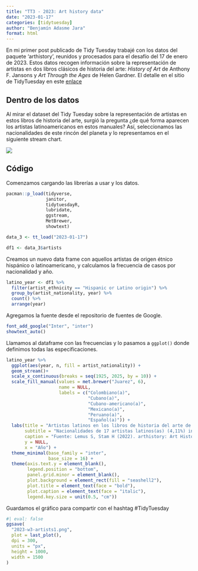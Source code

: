 ```yaml
---
title: "TT3 - 2023: Art history data"
date: "2023-01-17"
categories: [tidytuesday]
author: "Benjamín Adasme Jara"
format: html
---
```


En mi primer post publicado de Tidy Tuesday trabajé con los datos del paquete 'arthistory', reunidos y procesados para el desafío del 17 de enero de 2023. Estos datos recogen información sobre la representación de artistas en dos libros clásicos de historia del arte: *History of Art* de Anthony F. Jansons y *Art Through the Ages* de Helen Gardner. El detalle en el sitio de TidyTuesday en este [enlace](https://github.com/rfordatascience/tidytuesday/blob/main/data/2023/2023-01-17/readme.md)

## Dentro de los datos

Al mirar el dataset del Tidy Tuesday sobre la representación de artistas en estos libros de historia del arte, surgió la pregunta ¿de qué forma aparecen los artistas latinoamericanos en estos manuales? Así, seleccionamos las nacionalidades de este rincón del planeta y lo representamos en el siguiente stream chart. 

![](2023-w3-artists1.png)

## Código 

Comenzamos cargando las librerías a usar y los datos. 

```r

pacman::p_load(tidyverse,
               janitor,
               tidytuesdayR, 
               lubridate,
               ggstream,
               MetBrewer,
               showtext)

data_3 <- tt_load("2023-01-17")

df1 <- data_3$artists

```

Creamos un nuevo data frame con aquellos artistas de origen étnico hispánico o latinoamericano, y calculamos la frecuencia de casos por nacionalidad y año. 

```r
latino_year <- df1 %>% 
  filter(artist_ethnicity == "Hispanic or Latino origin") %>% 
  group_by(artist_nationality, year) %>% 
  count() %>% 
  arrange(year)
```

Agregamos la fuente desde el repositorio de fuentes de Google. 

```r
font_add_google("Inter", "inter")
showtext_auto()
```

Llamamos al dataframe con las frecuencias y lo pasamos a `ggplot()` donde definimos todas las especificaciones. 

```r
latino_year %>% 
  ggplot(aes(year, n, fill = artist_nationality)) + 
  geom_stream()+
  scale_x_continuous(breaks = seq(1925, 2025, by = 10)) +
  scale_fill_manual(values = met.brewer("Juarez", 6), 
                    name = NULL,
                    labels = c("Colombiano(a)",
                               "Cubano(a)",
                               "Cubano-americano(a)",
                               "Mexicano(a)",
                               "Peruano(a)",
                               "Español(a)")) +
  labs(title = "Artistas latinos en los libros de historia del arte de Janson y Gardner (1926-2020)",
       subtitle = "Nacionalidades de 17 artistas latinos(as) (4,11%) incluidos en los libros de historia del arte",
       caption = "Fuente: Lemus S, Stam H (2022). arthistory: Art History Textbook Data. - Autor: Benjamín Adasme - #TidyTuesday",
       y = NULL,
       x = "Año") +
  theme_minimal(base_family = "inter",
                base_size = 16) +
  theme(axis.text.y = element_blank(), 
        legend.position = "bottom", 
        panel.grid.minor = element_blank(), 
        plot.background = element_rect(fill = "seashell2"), 
        plot.title = element_text(face = "bold"), 
        plot.caption = element_text(face = "italic"), 
        legend.key.size = unit(0.5, "cm"))
```

Guardamos el gráfico para compartir con el hashtag #TidyTuesday

```r
#| eval: false
ggsave(
  "2023-w3-artists1.png",
  plot = last_plot(),
  dpi = 300,
  units = "px",
  height = 1000,
  width = 1500
)
```


